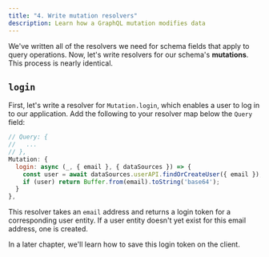 ```yaml
---
title: "4. Write mutation resolvers"
description: Learn how a GraphQL mutation modifies data
---
```


We've written all of the resolvers we need for schema fields that apply to query operations. Now, let's write resolvers for our schema's **mutations**. This process is nearly identical.

## `login`

First, let's write a resolver for `Mutation.login`, which enables a user to log in to our application. Add the following to your resolver map below the `Query` field:

```js:title=src/resolvers.js
// Query: {
//   ...
// },
Mutation: {
  login: async (_, { email }, { dataSources }) => {
    const user = await dataSources.userAPI.findOrCreateUser({ email });
    if (user) return Buffer.from(email).toString('base64');
  }
},
```

This resolver takes an `email` address and returns a login token for a corresponding user entity. If a user entity doesn't yet exist for this email address, one is created.

In a later chapter, we'll learn how to save this login token on the client.

